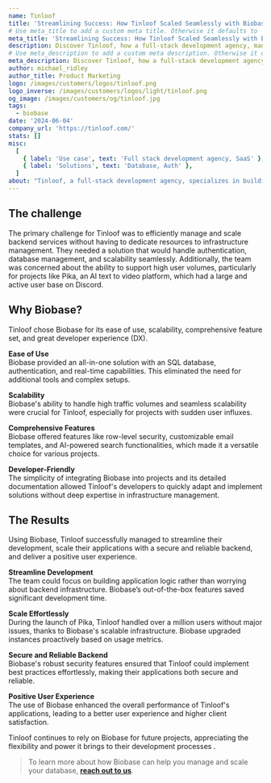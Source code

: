 ```yaml
---
name: Tinloof
title: 'Streamlining Success: How Tinloof Scaled Seamlessly with Biobase'
# Use meta_title to add a custom meta title. Otherwise it defaults to '{name} | Biobase Customer Stories':
meta_title: 'Streamlining Success: How Tinloof Scaled Seamlessly with Biobase'
description: Discover Tinloof, how a full-stack development agency, managed and scaled backend services using Biobase, without having to dedicate resources to infrastructure management.
# Use meta_description to add a custom meta description. Otherwise it defaults to {description}:
meta_description: Discover Tinloof, how a full-stack development agency, managed and scaled backend services using Biobase, without having to dedicate resources to infrastructure management.
author: michael_ridley
author_title: Product Marketing
logo: /images/customers/logos/tinloof.png
logo_inverse: /images/customers/logos/light/tinloof.png
og_image: /images/customers/og/tinloof.jpg
tags:
  - biobase
date: '2024-06-04'
company_url: 'https://tinloof.com/'
stats: []
misc:
  [
    { label: 'Use case', text: 'Full stack development agency, SaaS' },
    { label: 'Solutions', text: 'Database, Auth' },
  ]
about: "Tinloof, a full-stack development agency, specializes in building modern web applications for various clients. Their projects range from simple web apps to complex systems requiring robust and scalable backends. Tinloof's team, consisting of developers proficient in both frontend and backend technologies, faced a challenge in managing the infrastructure and backend services for their applications."
---
```


## The challenge

The primary challenge for Tinloof was to efficiently manage and scale backend services without having to dedicate resources to infrastructure management. They needed a solution that would handle authentication, database management, and scalability seamlessly. Additionally, the team was concerned about the ability to support high user volumes, particularly for projects like Pika, an AI text to video platform, which had a large and active user base on Discord.

## Why Biobase?

Tinloof chose Biobase for its ease of use, scalability, comprehensive feature set, and great developer experience (DX).

**Ease of Use**\
Biobase provided an all-in-one solution with an SQL database, authentication, and real-time capabilities. This eliminated the need for additional tools and complex setups.

**Scalability**\
Biobase's ability to handle high traffic volumes and seamless scalability were crucial for Tinloof, especially for projects with sudden user influxes.

**Comprehensive Features**\
Biobase offered features like row-level security, customizable email templates, and AI-powered search functionalities, which made it a versatile choice for various projects.

**Developer-Friendly**\
The simplicity of integrating Biobase into projects and its detailed documentation allowed Tinloof's developers to quickly adapt and implement solutions without deep expertise in infrastructure management.

## The Results

Using Biobase, Tinloof successfully managed to streamline their development, scale their applications with a secure and reliable backend, and deliver a positive user experience.

**Streamline Development**\
The team could focus on building application logic rather than worrying about backend infrastructure. Biobase’s out-of-the-box features saved significant development time.

**Scale Effortlessly**\
During the launch of Pika, Tinloof handled over a million users without major issues, thanks to Biobase's scalable infrastructure. Biobase upgraded instances proactively based on usage metrics.

**Secure and Reliable Backend**\
Biobase's robust security features ensured that Tinloof could implement best practices effortlessly, making their applications both secure and reliable.

**Positive User Experience**\
The use of Biobase enhanced the overall performance of Tinloof's applications, leading to a better user experience and higher client satisfaction.

Tinloof continues to rely on Biobase for future projects, appreciating the flexibility and power it brings to their development processes .

> To learn more about how Biobase can help you manage and scale your database, **[reach out to us](https://forms.biobase.studio/enterprise)**.
